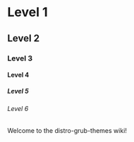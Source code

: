 # Level 1
## Level 2
### Level 3
#### Level 4
##### Level 5
###### Level 6

Welcome to the distro-grub-themes wiki!
